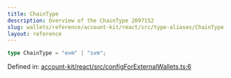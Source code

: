 ```yaml
---
title: ChainType
description: Overview of the ChainType 2097152
slug: wallets/reference/account-kit/react/src/type-aliases/ChainType
layout: reference
---
```


```ts
type ChainType = "evm" | "svm";
```

Defined in: [account-kit/react/src/configForExternalWallets.ts:6](https://github.com/alchemyplatform/aa-sdk/blob/923a52171f7246172caf350853843e6680197da9/account-kit/react/src/configForExternalWallets.ts#L6)
